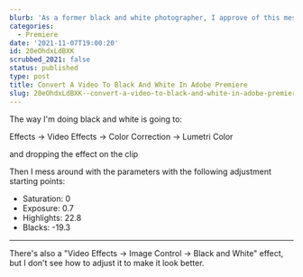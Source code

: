 ```yaml
---
blurb: 'As a former black and white photographer, I approve of this message.'
categories:
  - Premiere
date: '2021-11-07T19:00:20'
id: 20eOhdxLdBXK
scrubbed_2021: false
status: published
type: post
title: Convert A Video To Black And White In Adobe Premiere
slug: 20eOhdxLdBXK--convert-a-video-to-black-and-white-in-adobe-premiere
---
```


The way I'm doing black and white is going to:

Effects -> Video Effects -> Color Correction -> Lumetri Color

and dropping the effect on the clip

Then I mess around with the parameters with the following adjustment starting points:

- Saturation: 0
- Exposure: 0.7
- Highlights: 22.8
- Blacks: -19.3

---

There's also a "Video Effects -> Image Control -> Black and White" effect, but I don't see how to adjust it to make it look better.
